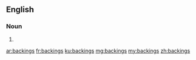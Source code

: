 ==English==

===Noun===
{{head|en|plural}}

# {{plural of|backing|lang=en}}

[[ar:backings]]
[[fr:backings]]
[[ku:backings]]
[[mg:backings]]
[[my:backings]]
[[zh:backings]]